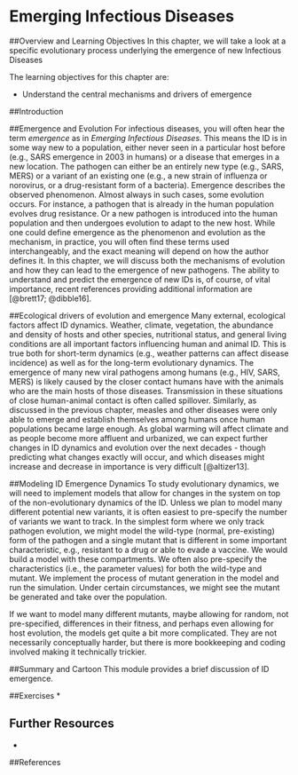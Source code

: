 # Emerging Infectious Diseases 

##Overview and Learning Objectives
In this chapter, we will take a look at a specific evolutionary process underlying the emergence of new Infectious Diseases



The learning objectives for this chapter are:

* Understand the central mechanisms and drivers of emergence 



##Introduction


##Emergence and Evolution
For infectious diseases, you will often hear the term _emergence_ as in _Emerging Infectious Diseases_. This means the ID is in some way new to a population, either never seen in a particular host before (e.g., SARS emergence in 2003 in humans) or a disease that emerges in a new location. The pathogen can either be an entirely new type (e.g., SARS, MERS) or a variant of an existing one (e.g., a new strain of influenza or norovirus, or a drug-resistant form of a bacteria). Emergence describes the observed phenomenon. Almost always in such cases, some evolution occurs. For instance, a pathogen that is already in the human population evolves drug resistance. Or a new pathogen is introduced into the human population and then undergoes evolution to adapt to the new host. While one could define emergence as the phenomenon and evolution as the mechanism, in practice, you will often find these terms used interchangeably, and the exact meaning will depend on how the author defines it. In this chapter, we will discuss both the mechanisms of evolution and how they can lead to the emergence of new pathogens. The ability to understand and predict the emergence of new IDs is, of course, of vital importance, recent references providing additional information are [@brett17; @dibble16].


##Ecological drivers of evolution and emergence
Many external, ecological factors affect ID dynamics. Weather, climate, vegetation, the abundance and density of hosts and other species, nutritional status, and general living conditions are all important factors influencing human and animal ID. This is true both for short-term dynamics (e.g., weather patterns can affect disease incidence) as well as for the long-term evolutionary dynamics. The emergence of many new viral pathogens among humans (e.g., HIV, SARS, MERS) is likely caused by the closer contact humans have with the animals who are the main hosts of those diseases. Transmission in these situations of close human-animal contact is often called spillover.  Similarly, as discussed in the previous chapter, measles and other diseases were only able to emerge and establish themselves among humans once human populations became large enough. As global warming will affect climate and as people become more affluent and urbanized, we can expect further changes in ID dynamics and evolution over the next decades - though predicting what changes exactly will occur, and which diseases might increase and decrease in importance is very difficult [@altizer13].


##Modeling ID Emergence Dynamics
To study evolutionary dynamics, we will need to implement models that allow for changes in the system on top of the non-evolutionary dynamics of the ID. Unless we plan to model many different potential new variants, it is often easiest to pre-specify the number of variants we want to track. In the simplest form where we only track pathogen evolution, we might model the wild-type (normal, pre-existing) form of the pathogen and a single mutant that is different in some important characteristic, e.g., resistant to a drug or able to evade a vaccine. We would build a model with these compartments. We often also pre-specify the characteristics (i.e., the parameter values) for both the wild-type and mutant. We implement the process of mutant generation in the model and run the simulation. Under certain circumstances, we might see the mutant be generated and take over the population. 

If we want to model many different mutants, maybe allowing for random, not pre-specified, differences in their fitness, and perhaps even allowing for host evolution, the models get quite a bit more complicated. They are not necessarily conceptually harder, but there is more bookkeeping and coding involved making it technically trickier.


##Summary and Cartoon
This module provides a brief discussion of ID emergence.


##Exercises
*  

## Further Resources
* 


##References
